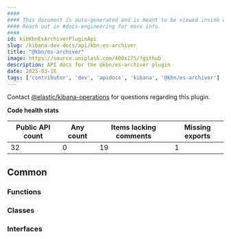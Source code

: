 ```yaml
---
####
#### This document is auto-generated and is meant to be viewed inside our experimental, new docs system.
#### Reach out in #docs-engineering for more info.
####
id: kibKbnEsArchiverPluginApi
slug: /kibana-dev-docs/api/kbn-es-archiver
title: "@kbn/es-archiver"
image: https://source.unsplash.com/400x175/?github
description: API docs for the @kbn/es-archiver plugin
date: 2025-03-16
tags: ['contributor', 'dev', 'apidocs', 'kibana', '@kbn/es-archiver']
---
```




Contact [@elastic/kibana-operations](https://github.com/orgs/elastic/teams/kibana-operations) for questions regarding this plugin.

**Code health stats**

| Public API count  | Any count | Items lacking comments | Missing exports |
|-------------------|-----------|------------------------|-----------------|
| 32 | 0 | 19 | 1 |

## Common

### Functions
<DocDefinitionList data={kbnEsArchiverObj.common.functions}/>

### Classes
<DocDefinitionList data={kbnEsArchiverObj.common.classes}/>

### Interfaces
<DocDefinitionList data={kbnEsArchiverObj.common.interfaces}/>

